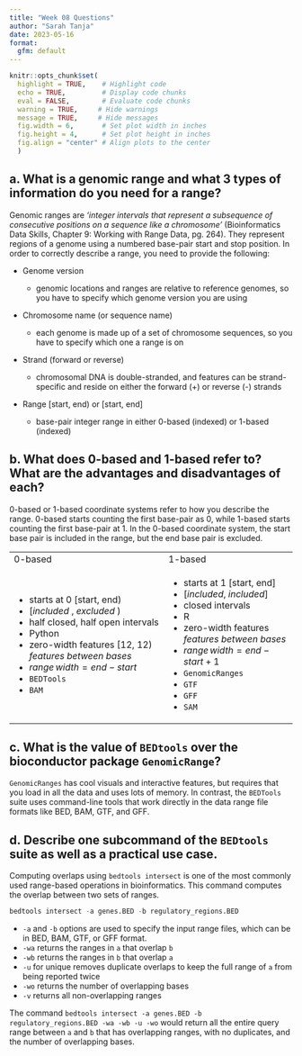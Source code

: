 ```yaml
---
title: "Week 08 Questions"
author: "Sarah Tanja"
date: 2023-05-16
format: 
  gfm: default
---
```


```r

knitr::opts_chunk$set(
  highlight = TRUE,    # Highlight code
  echo = TRUE,         # Display code chunks
  eval = FALSE,        # Evaluate code chunks
  warning = TRUE,     # Hide warnings
  message = TRUE,     # Hide messages
  fig.width = 6,       # Set plot width in inches
  fig.height = 4,      # Set plot height in inches
  fig.align = "center" # Align plots to the center
  )

```


## **a. What is a genomic range and what 3 types of information do you need for a range?**

Genomic ranges are *'integer intervals that represent a subsequence of consecutive positions on a sequence like a chromosome'* (Bioinformatics Data Skills, Chapter 9: Working with Range Data, pg. 264). They represent regions of a genome using a numbered base-pair start and stop position. In order to correctly describe a range, you need to provide the following:

-   Genome version

    -   genomic locations and ranges are relative to reference genomes, so you have to specify which genome version you are using

-   Chromosome name (or sequence name)

    -   each genome is made up of a set of chromosome sequences, so you have to specify which one a range is on

-   Strand (forward or reverse)

    -   chromosomal DNA is double-stranded, and features can be strand-specific and reside on either the forward (+) or reverse (-) strands

-   Range \[start, end) or \[start, end\]

    -   base-pair integer range in either 0-based (indexed) or 1-based (indexed)

## **b. What does 0-based and 1-based refer to? What are the advantages and disadvantages of each?**

0-based or 1-based coordinate systems refer to how you describe the range. 0-based starts counting the first base-pair as 0, while 1-based starts counting the first base-pair at 1. In the 0-based coordinate system, the start base pair is included in the range, but the end base pair is excluded.

+------------------------------------------------------------+--------------------------------------------------+
| 0-based                                                    | 1-based                                          |
+------------------------------------------------------------+--------------------------------------------------+
| -   starts at 0 \[start, end)                              | -   starts at 1 \[start, end\]                   |
| -   \[*included* , *excluded* )                            | -   \[*included*, *included*\]                   |
| -   half closed, half open intervals                       | -   closed intervals                             |
| -   Python                                                 | -   R                                            |
| -   zero-width features \[12, 12) *features between bases* | -   zero-width features *features between bases* |
| -   $range \, width = end - start$                         | -   $range \, width = end - start +1$            |
| -   `BEDTools`                                             | -   `GenomicRanges`                              |
| -   `BAM`                                                  | -   `GTF`                                        |
|                                                            | -   `GFF`                                        |
|                                                            | -   `SAM`                                        |
+------------------------------------------------------------+--------------------------------------------------+

## **c. What is the value of `BEDtools` over the bioconductor package `GenomicRange`?**

`GenomicRanges` has cool visuals and interactive features, but requires that you load in all the data and uses lots of memory. In contrast, the `BEDTools` suite uses command-line tools that work directly in the data range file formats like BED, BAM, GTF, and GFF.

## **d. Describe one subcommand of the `BEDtools` suite as well as a practical use case.**

Computing overlaps using `bedtools intersect` is one of the most commonly used range-based operations in bioinformatics. This command computes the overlap between two sets of ranges.

```r

bedtools intersect -a genes.BED -b regulatory_regions.BED

```

-   `-a` and `-b` options are used to specify the input range files, which can be in BED, BAM, GTF, or GFF format.
-   `-wa` returns the ranges in `a` that overlap `b`
-    `-wb` returns the ranges in `b` that overlap `a`
-   `-u` for unique removes duplicate overlaps to keep the full range of `a` from being reported twice
-   `-wo` returns the number of overlapping bases
-   `-v` returns all non-overlapping ranges

The command `bedtools intersect -a genes.BED -b regulatory_regions.BED -wa -wb -u -wo` would return all the entire query range between `a` and `b` that has overlapping ranges, with no duplicates, and the number of overlapping bases.
